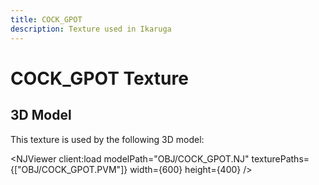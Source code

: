 ```yaml
---
title: COCK_GPOT
description: Texture used in Ikaruga
---
```



# COCK_GPOT Texture

<PVMViewer
  client:load
  filePath="OBJ/COCK_GPOT.PVM"
/>


## 3D Model

This texture is used by the following 3D model:

<NJViewer 
  client:load
  modelPath="OBJ/COCK_GPOT.NJ" 
  texturePaths={["OBJ/COCK_GPOT.PVM"]}
  width={600}
  height={400}
/>


